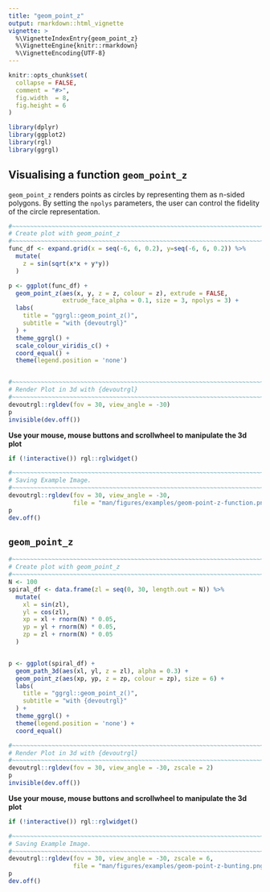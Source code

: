 ```yaml
---
title: "geom_point_z"
output: rmarkdown::html_vignette
vignette: >
  %\VignetteIndexEntry{geom_point_z}
  %\VignetteEngine{knitr::rmarkdown}
  %\VignetteEncoding{UTF-8}
---
```


```r
knitr::opts_chunk$set(
  collapse = FALSE,
  comment = "#>",
  fig.width  = 8,
  fig.height = 6
)
```

```r
library(dplyr)
library(ggplot2)
library(rgl)
library(ggrgl)
```





Visualising a function `geom_point_z`
-----------------------------------------------------------------------------

`geom_point_z` renders points as circles by representing them as n-sided 
polygons.  By setting the `npolys` parameters, the user can control the
fidelity of the circle representation.


```r
#~~~~~~~~~~~~~~~~~~~~~~~~~~~~~~~~~~~~~~~~~~~~~~~~~~~~~~~~~~~~~~~~~~~~~~~~~~~~
# Create plot with geom_point_z
#~~~~~~~~~~~~~~~~~~~~~~~~~~~~~~~~~~~~~~~~~~~~~~~~~~~~~~~~~~~~~~~~~~~~~~~~~~~~
func_df <- expand.grid(x = seq(-6, 6, 0.2), y=seq(-6, 6, 0.2)) %>%
  mutate(
    z = sin(sqrt(x*x + y*y))
  )

p <- ggplot(func_df) +
  geom_point_z(aes(x, y, z = z, colour = z), extrude = FALSE, 
               extrude_face_alpha = 0.1, size = 3, npolys = 3) +
  labs(
    title = "ggrgl::geom_point_z()",
    subtitle = "with {devoutrgl}"
  ) + 
  theme_ggrgl() +
  scale_colour_viridis_c() + 
  coord_equal() + 
  theme(legend.position = 'none')


#~~~~~~~~~~~~~~~~~~~~~~~~~~~~~~~~~~~~~~~~~~~~~~~~~~~~~~~~~~~~~~~~~~~~~~~~~~~~
# Render Plot in 3d with {devoutrgl}
#~~~~~~~~~~~~~~~~~~~~~~~~~~~~~~~~~~~~~~~~~~~~~~~~~~~~~~~~~~~~~~~~~~~~~~~~~~~~
devoutrgl::rgldev(fov = 30, view_angle = -30)
p
invisible(dev.off())
```



**Use your mouse, mouse buttons and scrollwheel to manipulate the 3d plot**

```r
if (!interactive()) rgl::rglwidget()
```



```r
#~~~~~~~~~~~~~~~~~~~~~~~~~~~~~~~~~~~~~~~~~~~~~~~~~~~~~~~~~~~~~~~~~~~~~~~~~~~~~
# Saving Example Image.
#~~~~~~~~~~~~~~~~~~~~~~~~~~~~~~~~~~~~~~~~~~~~~~~~~~~~~~~~~~~~~~~~~~~~~~~~~~~~~
devoutrgl::rgldev(fov = 30, view_angle = -30, 
                  file = "man/figures/examples/geom-point-z-function.png",  close_window = TRUE, dpi = 200)
p
dev.off()
```




`geom_point_z`
-----------------------------------------------------------------------------

```r
#~~~~~~~~~~~~~~~~~~~~~~~~~~~~~~~~~~~~~~~~~~~~~~~~~~~~~~~~~~~~~~~~~~~~~~~~~~~~
# Create plot with geom_point_z
#~~~~~~~~~~~~~~~~~~~~~~~~~~~~~~~~~~~~~~~~~~~~~~~~~~~~~~~~~~~~~~~~~~~~~~~~~~~~
N <- 100
spiral_df <- data.frame(zl = seq(0, 30, length.out = N)) %>%
  mutate(
    xl = sin(zl),
    yl = cos(zl),
    xp = xl + rnorm(N) * 0.05,
    yp = yl + rnorm(N) * 0.05,
    zp = zl + rnorm(N) * 0.05
  )


p <- ggplot(spiral_df) +
  geom_path_3d(aes(xl, yl, z = zl), alpha = 0.3) + 
  geom_point_z(aes(xp, yp, z = zp, colour = zp), size = 6) +
  labs(
    title = "ggrgl::geom_point_z()",
    subtitle = "with {devoutrgl}"
  ) + 
  theme_ggrgl() +
  theme(legend.position = 'none') + 
  coord_equal()

#~~~~~~~~~~~~~~~~~~~~~~~~~~~~~~~~~~~~~~~~~~~~~~~~~~~~~~~~~~~~~~~~~~~~~~~~~~~~
# Render Plot in 3d with {devoutrgl}
#~~~~~~~~~~~~~~~~~~~~~~~~~~~~~~~~~~~~~~~~~~~~~~~~~~~~~~~~~~~~~~~~~~~~~~~~~~~~
devoutrgl::rgldev(fov = 30, view_angle = -30, zscale = 2)
p
invisible(dev.off())
```



**Use your mouse, mouse buttons and scrollwheel to manipulate the 3d plot**

```r
if (!interactive()) rgl::rglwidget()
```



```r
#~~~~~~~~~~~~~~~~~~~~~~~~~~~~~~~~~~~~~~~~~~~~~~~~~~~~~~~~~~~~~~~~~~~~~~~~~~~~~
# Saving Example Image.
#~~~~~~~~~~~~~~~~~~~~~~~~~~~~~~~~~~~~~~~~~~~~~~~~~~~~~~~~~~~~~~~~~~~~~~~~~~~~~
devoutrgl::rgldev(fov = 30, view_angle = -30, zscale = 6,
                  file = "man/figures/examples/geom-point-z-bunting.png",  close_window = TRUE, dpi = 200)
p
dev.off()
```





